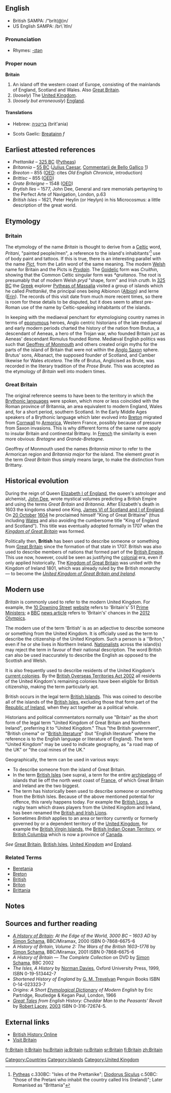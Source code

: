 {{rfc|where did all this mass of encyclopedic material come from - needs an enormous cleanup}}
==English==
*British SAMPA: /"brIt(@)n/
*US English SAMPA: /br\`ItIn/

===Pronunciation===
*Rhymes: [[Rhymes:English:-ɪtən|-ɪtən]]

===Proper noun===
'''Britain'''
#An island off the western coast of Europe, consisting of the mainlands of England, Scotland and Wales. Also [[Great Britain]].
#(''loosely'') The [[United Kingdom]].
#(''loosely but erroneously'') [[England]].

====Translations====
{{top}}
*Hebrew: [[בריטניה]] (brit'ania) 
{{mid}}
*Scots Gaelic: [[Breatainn]] ''f''
{{bottom}}

== Earliest attested references ==
* ''Prettaniké'' &ndash; [[325 BC]] ([[Pytheas]])
* ''Britannia'' &ndash; [[55 BC]] ([[Julius Caesar]], [[Commentarii de Bello Gallico]] [http://digilander.libero.it/jackdanielspl/Cesare/gallico/liber_3.htm])
* ''Breoton'' &ndash; 855 ([[Oxford English Dictionary|OED]]: cites ''Old English Chronicle'', introduction)
* ''Brittisc'' &ndash; 855 ([[Oxford English Dictionary|OED]])
* ''Grate Briteigne'' &ndash; 1548 ([[Oxford English Dictionary|OED]])
* ''Brytish Iles'' &ndash; 1577, John Dee, General and rare memorials pertayning to the Perfect Arte of Navigation, London, p.63 
* ''British Isles'' &ndash; 1621, Peter Heylin (or Heylyn) in his Microcosmus: a little description of the great world.
<!-- Note:Please do not reinsert anything from this section until it has an undisputed reference. Wikipedia pages are not references. One website/book that contradicts everything else written on the subject does not count as a reference, unless we mention the alternative views too. Suggest references on talk first please. Note end-->
== Etymology ==
===Britain===
The etymology of the name ''Britain'' is thought to derive from a [[Celtic languages|Celtic]] word, ''Pritani'', "painted people/men", a reference to the island's inhabitants'<ref>[[Pytheas]] c.330BC: "Isles of the Prettanike"; [[Diodorus Siculus]] c.50BC: "those of the Pretani who inhabit the country called Iris (Ireland)"; Later Romanised as "Brittania"</ref> use of body paint and tattoos. If this is true, there is an interesting parallel with the name ''[[Pict]]'', from the Latin word of the same meaning. The modern [[Welsh language|Welsh]] name for Britain and the Picts is ''[[Prydain]]''. The [[Goidelic]] form was ''Cruithin'', showing that the Common Celtic singular form was ''*qruitanos''. The root is presumably that of modern Welsh ''pryd'' "shape, form" and Irish ''cruth''.
In [[325 BC]] the [[Greece|Greek]] explorer [[Pytheas|Pytheas of Massalia]] visited a group of islands which he called ''Prettaniké'', the principal ones being Albionon ([[Albion]]) and Ierne ([[Erin]]). The records of this visit date from much more recent times, so there is room for these details to be disputed, but it does seem to attest pre-Roman use of the name by Celtic-speaking inhabitants of the islands.

In keeping with the mediaeval penchant for etymologising country names in terms of [[eponym]]ous heroes, Anglo centric historians of the late mediaeval and early modern periods charted the history of the nation from Brutus, a descendant of Aeneas, a hero of the Trojan war, who founded Britain just as Aeneas' descendant Romulus founded Rome. Mediæval English politics  was such that [[Geoffrey of Monmouth]] and others created origin myths for the parts of the island of Britain that were not within the [[Anglo-Saxons|Anglo Saxon]] sphere. Brutus' sons, Albanact, the supposed founder of Scotland, and Camber likewise for Wales ''etcetera''. The life of Brutus, Anglicised as Brute, was recorded in the literary tradition of the ''Prose Brute''. This was accepted as the etymology of ''Britain'' well into modern times.

===Great Britain===
The original reference seems to have been to the territory in which the [[Brythonic languages]] were spoken, which more or less coincided with the Roman province of Britannia, an area equivalent to modern England, Wales and, for a short period, southern Scotland. In the Early Middle Ages speakers of a Brythonic language which later evolved into [[Brittany|Breton]] migrated from [[Cornwall]] to [[Armorica]], Western France, possibly because of pressure from Saxon invasions. This is why different forms of the same name apply to insular Britain and continental Brittany. In [[French language|French]] the similarity is even more obvious: ''Bretagne'' and ''Grande-Bretagne''. 

Geoffrey of Monmouth used the names ''Britannia minor'' to refer to the Armorican region and ''Britannia major'' for the island. The element ''great'' in the term ''Great Britain'' thus simply means large, to make the distinction from Brittany.

== Historical evolution ==
During the reign of Queen [[Elizabeth I of England]], the queen's astrologer and alchemist, [[John Dee]], wrote mystical volumes predicting a British Empire and using the terms ''Great Britain'' and ''Britannia''. After Elizabeth's death in 1603 the kingdoms shared one King, [[James I of England|James VI of Scotland and I of England]]. On [[20 October]] [[1604]] he proclaimed himself "King of Great Brittaine" (thus including [[Wales]] and also avoiding the cumbersome title "King of England and Scotland"). This title was eventually adopted formally in 1707 when the ''[[Kingdom of Great Britain]]'' was formed. 

Politically then, '''British''' has been used to describe someone or something from [[Great Britain]] since the formation of that state in 1707. British was also used to describe members of nations that formed part of the [[British Empire]]. This use now, however, could be seen as justifying the [[colonialism|colonial]] era, even if only applied historically.
The [[Kingdom of Great Britain]] was united with the Kingdom of Ireland 1801, which was already ruled by the British monarchy &mdash; to become the ''[[United Kingdom of Great Britain and Ireland]]''.
{{Main article|United Kingdom of Great Britain and Ireland}}

== Modern use ==
''Britain'' is commonly used to refer to the modern United Kingdom. For example, the [[10 Downing Street]] [http://www.number-10.gov.uk/output/Page39.asp  website] refers to 'Britain's' 51 [[Prime Ministers]]; a [[BBC]] [http://news.bbc.co.uk/1/hi/uk_politics/4713676.stm  news article] refers to 'Britain's' chances in the [[2012 Olympics]].

The modern use of the term 'British' is as an adjective to describe someone or something from the United Kingdom.  It is officially used as the term to describe the citizenship of the United Kingdom.  Such a person is a ''Briton," even if he or she lives in Northern Ireland. [[Nationalists]] across the island(s) may reject the term in favour of their national description. The word British can also be used inaccurately to describe the English as opposed to the Scottish and Welsh.

It is also frequently used to describe residents of the United Kingdom's [[British Overseas Territory|current colonies]]. By the [[British Overseas Territories Act 2002]] all residents of the United Kingdom's remaining colonies have been eligible for British citizenship, making the term particularly apt.

British occurs in the legal term [[British Islands]]. This was coined to describe all of the islands of the [[British Isles]], excluding those that form part of the [[Republic of Ireland]], when they act together as a political whole. 

Historians and political commentators normally use "Britain" as the short form of the legal term "United Kingdom of Great Britain and Northern Ireland", preferring it to "United Kingdom."  Thus "the British government", "British cinema" or "[[British literature]]" (but "English literature" where the reference is to the English language or literature of England).  The term "United Kingdom" may be used to indicate geography, as "a road map of the UK" or "the coal mines of the UK."

Geographically, the term can be used in various ways:
* To describe someone from the island of Great Britain.
* In the term [[British Isles]] (see supra), a term for the entire [[archipelago]] of islands that lie off the north west coast of [[France]], of which Great Britain and Ireland are the two biggest. 
* The term has historically been used to describe someone or something from the British Isles. Because of the above mentioned potential for offence, this rarely happens today. For example the [[British Lions]], a rugby team which draws players from the United Kingdom and Ireland, has been renamed the [[British and Irish Lions]].
* Sometimes ''British'' applies to an area or territory currently or formerly governed by or a dependent territory of the [[United Kingdom]], for example the [[British Virgin Islands]], the [[British Indian Ocean Territory]], or [[British Columbia]] which is now a province of [[Canada]].

''See'' [[Great Britain]], [[British Isles]], [[United Kingdom]] and [[England]].

===Related Terms===
*[[Beretania]]
*[[Breton]]
*[[British]]
*[[Briton]]
*[[Brittania]]

==Notes==
<div class="references-small">
<references/>
</div>

== Sources and further reading ==
{{Wikisource1911Enc|Britain}}
* <cite>[[A History of Britain]]: At the Edge of the World, 3000 BC – 1603 AD</cite> by [[Simon Schama]], BBC/Miramax, 2000 ISBN 0-7868-6675-6
* <cite>A History of Britain, Volume 2: The Wars of the British 1603–1776</cite> by [[Simon Schama]], BBC/Miramax, 2001 ISBN 0-7868-6675-6
* <cite>A History of Britain — The Complete Collection</cite> on DVD by [[Simon Schama]], BBC 2002
* <cite>The Isles, A History</cite> by [[Norman Davies]], Oxford University Press, 1999, ISBN 0-19-513442-7
* <cite>Shortened History of England</cite> by [[George Macaulay Trevelyan|G. M. Trevelyan]] Penguin Books ISBN 0-14-023323-7 
* <cite>Origins: A Short [[Etymological Dictionary]] of Modern English</cite> by Eric Partridge, Routledge & Kegan Paul, London, 1966
* <cite>[http://www.amazon.co.uk/gp/reader/0316726745?p=S00O  Great Tales] from English History: Cheddar Man to the Peasants' Revolt</cite> by [[Robert Lacey]], [[2003]] ISBN 0-316-72674-5.

== External links ==
* [http://www.british-history.ac.uk/ British History Online]
*[http://www.visitbritain.com/VB3-en-GB/index.aspx Visit Britain]


[[Category:Countries]]
[[Category:Islands]]
[[Category:United Kingdom]]

[[fr:Britain]]
[[it:Britain]]
[[hu:Britain]]
[[ja:Britain]]
[[ru:Britain]]
[[sr:Britain]]
[[fi:Britain]]
[[zh:Britain]]